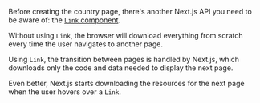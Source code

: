 Before creating the country page, there's another Next.js API you need to be aware of: the [`Link` component](https://nextjs.org/docs/api-reference/next/link).

Without using `Link`, the browser will download everything from scratch every time the user navigates to another page.

Using `Link`, the transition between pages is handled by Next.js, which downloads only the code and data needed to display the next page.

Even better, Next.js starts downloading the resources for the next page when the user hovers over a `Link`.
